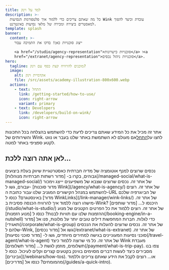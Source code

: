 ```yaml
---
title: למד על וינק
description: >-
  כל מה שאתם צריכים כדי ללמוד איך פלטפורמת הנסיעות Wink עובדת וכיצד להפוך
  למאסטרים ביצירה ומכירה של מלאי נסיעות באינטרנט.
template: splash
banner:
  content: >-
    ייצוג סוכנויות כאן! בדקו את התמיכה עבור

    <a href="/studio/agency-representation">סוכנויות כישרונות</a> ו<a
    href="/extranet/agency-representation">סוכנויות ניהול נכסים</a>.
hero:
  tagline: מוכנים להרוויח קצת כסף עם וינק?
  image:
    alt: אקדמיית וינק
    file: /src/assets/academy-illustration-800x600.webp
  actions:
    - text: התחל
      link: /getting-started/how-to-use/
      icon: right-arrow
      variant: primary
    - text: Developers
      link: /developers/build-on-wink/
      icon: right-arrow
---
```


אתר זה מכיל את כל המידע שאתם צריכים לדעת כדי להשתמש בהצלחה בכל התכונות והשירותים של Wink. לחצו על[התחל](/getting-started/how-to-use)אם מעולם לא השתמשת באתר שלנו בעבר או נווט לקטע ספציפי באתר למטה.

## לאן אתה רוצה ללכת...

<CardGrid stagger>
  <Card title="רשתות חברתיות מנוהלות" icon="seti:info">
    נכסים שרוצים למנף אוטומציה של מדיה חברתית כאסטרטגיית שיווק בעלת ביצועים גבוהים, בקרו ב- [מדור רשתות חברתיות מנוהלות](/managed-social/what-is-managed-social/) של אתר זה.
  </Card>

  <Card title="סוכנות וינק" icon="seti:info">
    נכסים שרוצים שצבא של משפיענים יייצג וימכור עבורם, גשו ל- [מדור סוכנות Wink](/agency/what-is-agency/) של אתר זה.
  </Card>

  <Card title="WinkLinks" icon="seti:info">
    רוצים להשתמש במנהל הקישורים המגניב שלנו עבור כתובת ה-URL של הביוגרפיה שלכם באינסטגרם? כנסו ל [מדור WinkLinks](/link-manager/wink-links/) של אתר זה.
  </Card>

  <Card title="שותפים" icon="seti:info">
    מישהו רוצה ללמוד איך להרוויח הכנסה פסיבית ב-Wink? היכנסו ל... [מדור שותפים](/studio/what-is-studio/) של אתר זה.
  </Card>

  <Card title="מנוע הזמנות" icon="seti:info">
    רוצים ללמוד את כל הפרטים הקטנים של מנוע ההזמנות שלנו עם תוויות לבנות? כנסו ל [מנוע הזמנות](/booking-engine/in-a-nutshell) כדי לגלות.
  </Card>

  <Card title="תאגידים" icon="seti:info">
    חברות המחפשות דילים טובים יותר על מלונות, פנו אל [מדור תאגידי](/corporate/what-is-group) של אתר זה.
  </Card>

  <Card title="נכסים" icon="seti:info">
    נכסים שרוצים להעלות את הנכסים שלהם ל-Wink, גשו אל [מדור נכסים](/extranet/what-is-extranet) של אתר זה.
  </Card>

  <Card title="סוכני נסיעות" icon="seti:info">
    סוכני נסיעות המעוניינים בגישה למחירים מיוחדים, גשו ל- [מדור סוכני נסיעות](/travel-agent/what-is-agent) של אתר זה.
  </Card>

  <Card title="תשלומים" icon="seti:info">
    כל מי שרוצה ללמוד כיצד Wink מעבדת תשלומים, מוזמן לגשת ל... [מדור תשלומים](/payment/what-is-trip-pay).
  </Card>

  <Card title="וובינרים" icon="seti:info">
    צפו בנו מסבירים כיצד לעשות דברים מסוימים בווינק בקטעים קצרים וקלים לעיכול. כנסו ל [וובינרים](/webinars/how-tos).
  </Card>

  <Card title="מדריכים" icon="seti:info">
    או... רוצים לקבל את הידע שאתם צריכים וללמוד מהמומחים? כנסו אל [מדריכים](/guides/a-quick-intro).
  </Card>
</CardGrid>


